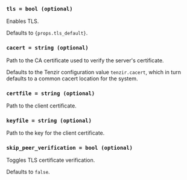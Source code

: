 ### `tls = bool (optional)`

Enables TLS.

<span>
  Defaults to <code>{props.tls_default}</code>.
</span>

### `cacert = string (optional)`

Path to the CA certificate used to verify the server's certificate.

Defaults to the Tenzir configuration value `tenzir.cacert`, which in turn
defaults to a common cacert location for the system.

### `certfile = string (optional)`

Path to the client certificate.

### `keyfile = string (optional)`

Path to the key for the client certificate.

### `skip_peer_verification = bool (optional)`

Toggles TLS certificate verification.

Defaults to `false`.
